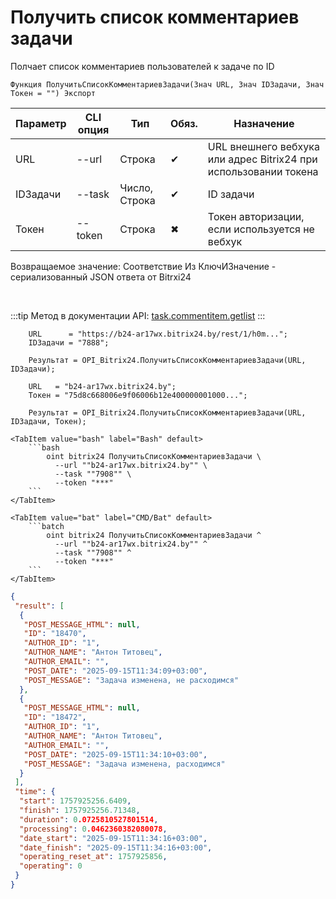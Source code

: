 ﻿---
sidebar_position: 1
description: Получить список комментариев задачи и другие функции для работы с Bitrix24 в Открытом пакете интеграций - бесплатной open-source библиотеке интеграций для 1С:Предприятие 8, OneScript и CLI
keywords: [1C, 1С, 1С:Предприятие, 1С:Предприятие 8.3, API, Интеграция, Сервисы, Обмен, OneScript, CLI, Bitrix24]
---


# Получить список комментариев задачи
 Полчает список комментариев пользователей к задаче по ID



`Функция ПолучитьСписокКомментариевЗадачи(Знач URL, Знач IDЗадачи, Знач Токен = "") Экспорт`

  | Параметр | CLI опция | Тип | Обяз. | Назначение |
  |-|-|-|-|-|
  | URL | --url | Строка | &#x2714; | URL внешнего вебхука или адрес Bitrix24 при использовании токена |
  | IDЗадачи | --task | Число, Строка | &#x2714; | ID задачи |
  | Токен | --token | Строка | &#x2716; | Токен авторизации, если используется не вебхук |

  
  Возвращаемое значение:   Соответствие Из КлючИЗначение - сериализованный JSON ответа от Bitrxi24

<br/>

:::tip
Метод в документации API: [task.commentitem.getlist](https://dev.1c-bitrix.ru/rest_help/tasks/task/commentitem/getlist.php)
:::
<br/>



```bsl title="Пример использования для 1С:Предприятие/OneScript"
    URL      = "https://b24-ar17wx.bitrix24.by/rest/1/h0m...";
    IDЗадачи = "7888";

    Результат = OPI_Bitrix24.ПолучитьСписокКомментариевЗадачи(URL, IDЗадачи);

    URL   = "b24-ar17wx.bitrix24.by";
    Токен = "75d8c668006e9f06006b12e400000001000...";

    Результат = OPI_Bitrix24.ПолучитьСписокКомментариевЗадачи(URL, IDЗадачи, Токен);
```
    

 <Tabs>
  
    <TabItem value="bash" label="Bash" default>
        ```bash
            oint bitrix24 ПолучитьСписокКомментариевЗадачи \
              --url ""b24-ar17wx.bitrix24.by"" \
              --task ""7908"" \
              --token "***"
        ```
    </TabItem>
  
    <TabItem value="bat" label="CMD/Bat" default>
        ```batch
            oint bitrix24 ПолучитьСписокКомментариевЗадачи ^
              --url ""b24-ar17wx.bitrix24.by"" ^
              --task ""7908"" ^
              --token "***"
        ```
    </TabItem>
</Tabs>


```json title="Результат"
{
 "result": [
  {
   "POST_MESSAGE_HTML": null,
   "ID": "18470",
   "AUTHOR_ID": "1",
   "AUTHOR_NAME": "Антон Титовец",
   "AUTHOR_EMAIL": "",
   "POST_DATE": "2025-09-15T11:34:09+03:00",
   "POST_MESSAGE": "Задача изменена, не расходимся"
  },
  {
   "POST_MESSAGE_HTML": null,
   "ID": "18472",
   "AUTHOR_ID": "1",
   "AUTHOR_NAME": "Антон Титовец",
   "AUTHOR_EMAIL": "",
   "POST_DATE": "2025-09-15T11:34:10+03:00",
   "POST_MESSAGE": "Задача изменена, расходимся"
  }
 ],
 "time": {
  "start": 1757925256.6409,
  "finish": 1757925256.71348,
  "duration": 0.0725810527801514,
  "processing": 0.0462360382080078,
  "date_start": "2025-09-15T11:34:16+03:00",
  "date_finish": "2025-09-15T11:34:16+03:00",
  "operating_reset_at": 1757925856,
  "operating": 0
 }
}
```

